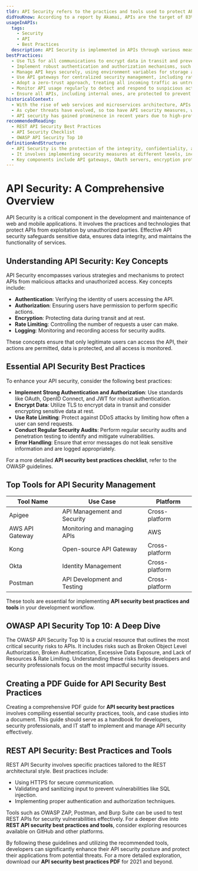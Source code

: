 ```yaml
---
tldr: API Security refers to the practices and tools used to protect APIs from threats and ensure data privacy and integrity. It involves implementing measures such as authentication, authorization, encryption, and monitoring to safeguard APIs from potential vulnerabilities.
didYouKnow: According to a report by Akamai, APIs are the target of 83% of web application attacks, highlighting the importance of robust API security measures.
usageInAPIs:
  tags:
    - Security
    - API
    - Best Practices
  description: API Security is implemented in APIs through various measures. Transport Layer Security (TLS) is used to secure data in transit. OAuth2 and Single Sign-On (SSO) are used for user authentication. API keys are generated and managed for secure access. Request-level authorization is implemented for granular access control. API gateways are used for centralized security management.
bestPractices:
  - Use TLS for all communications to encrypt data in transit and prevent interception.
  - Implement robust authentication and authorization mechanisms, such as OAuth2 and SSO.
  - Manage API keys securely, using environment variables for storage and limiting their exposure.
  - Use API gateways for centralized security management, including rate limiting and logging.
  - Adopt a zero-trust approach, treating all incoming traffic as untrusted.
  - Monitor API usage regularly to detect and respond to suspicious activities.
  - Ensure all APIs, including internal ones, are protected to prevent potential threats.
historicalContext:
  - With the rise of web services and microservices architecture, APIs have become a crucial part of modern applications, leading to an increased focus on API security.
  - As cyber threats have evolved, so too have API security measures, with practices such as OAuth2 and TLS becoming standard for secure communication.
  - API security has gained prominence in recent years due to high-profile data breaches, leading to stricter regulations and standards.
recommendedReading:
  - REST API Security Best Practices
  - API Security Checklist
  - OWASP API Security Top 10
definitionAndStructure:
  - API Security is the protection of the integrity, confidentiality, and availability of APIs against attacks and vulnerabilities.
  - It involves implementing security measures at different levels, including transport (TLS), authentication (OAuth2, SSO), authorization (access policies), and infrastructure (API gateways).
  - Key components include API gateways, OAuth servers, encryption protocols, and monitoring tools.
---
```

# API Security: A Comprehensive Overview

API Security is a critical component in the development and maintenance of web and mobile applications. It involves the practices and technologies that protect APIs from exploitation by unauthorized parties. Effective API security safeguards sensitive data, ensures data integrity, and maintains the functionality of services.

## Understanding API Security: Key Concepts

API Security encompasses various strategies and mechanisms to protect APIs from malicious attacks and unauthorized access. Key concepts include:

- **Authentication**: Verifying the identity of users accessing the API.
- **Authorization**: Ensuring users have permission to perform specific actions.
- **Encryption**: Protecting data during transit and at rest.
- **Rate Limiting**: Controlling the number of requests a user can make.
- **Logging**: Monitoring and recording access for security audits.

These concepts ensure that only legitimate users can access the API, their actions are permitted, data is protected, and all access is monitored.

## Essential API Security Best Practices

To enhance your API security, consider the following best practices:

- **Implement Strong Authentication and Authorization**: Use standards like OAuth, OpenID Connect, and JWT for robust authentication.
- **Encrypt Data**: Utilize TLS to encrypt data in transit and consider encrypting sensitive data at rest.
- **Use Rate Limiting**: Protect against DDoS attacks by limiting how often a user can send requests.
- **Conduct Regular Security Audits**: Perform regular security audits and penetration testing to identify and mitigate vulnerabilities.
- **Error Handling**: Ensure that error messages do not leak sensitive information and are logged appropriately.

For a more detailed **API security best practices checklist**, refer to the OWASP guidelines.

## Top Tools for API Security Management

| Tool Name       | Use Case                           | Platform       |
|-----------------|------------------------------------|----------------|
| Apigee          | API Management and Security        | Cross-platform |
| AWS API Gateway | Monitoring and managing APIs       | AWS            |
| Kong            | Open-source API Gateway            | Cross-platform |
| Okta            | Identity Management                | Cross-platform |
| Postman         | API Development and Testing        | Cross-platform |

These tools are essential for implementing **API security best practices and tools** in your development workflow.

## OWASP API Security Top 10: A Deep Dive

The OWASP API Security Top 10 is a crucial resource that outlines the most critical security risks to APIs. It includes risks such as Broken Object Level Authorization, Broken Authentication, Excessive Data Exposure, and Lack of Resources & Rate Limiting. Understanding these risks helps developers and security professionals focus on the most impactful security issues.

## Creating a PDF Guide for API Security Best Practices

Creating a comprehensive PDF guide for **API security best practices** involves compiling essential security practices, tools, and case studies into a document. This guide should serve as a handbook for developers, security professionals, and IT staff to implement and manage API security effectively.

## REST API Security: Best Practices and Tools

REST API Security involves specific practices tailored to the REST architectural style. Best practices include:

- Using HTTPS for secure communication.
- Validating and sanitizing input to prevent vulnerabilities like SQL injection.
- Implementing proper authentication and authorization techniques.

Tools such as OWASP ZAP, Postman, and Burp Suite can be used to test REST APIs for security vulnerabilities effectively. For a deeper dive into **REST API security best practices and tools**, consider exploring resources available on GitHub and other platforms.

By following these guidelines and utilizing the recommended tools, developers can significantly enhance their API security posture and protect their applications from potential threats. For a more detailed exploration, download our **API security best practices PDF** for 2021 and beyond.